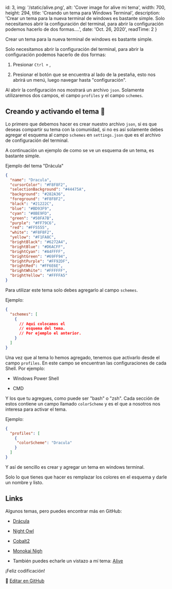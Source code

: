 
  id: 3,
  img: '/static/alive.png',
  alt: 'Cover image for alive mi tema',
  width: 700,
  height: 294,
  title: 'Creando un tema para Windows Terminal',
  description: 'Crear un tema para la nueva terminal de windows es bastante simple. Solo necesitamos abrir la configuración del terminal, para abrir la configuración podemos hacerlo de dos formas....',
  date: 'Oct. 26, 2020',
  readTime: 2
}


Crear un tema para la nueva terminal de windows es bastante simple.

Solo necesitamos abrir la configuración del terminal, para abrir la configuración podemos hacerlo de dos formas:

1. Presionar `Ctrl +` ,

2. Presionar el botón que se encuentra al lado de la pestaña, esto nos abrirá un menú, luego navegar hasta "configuración".

Al abrir la configuración nos mostrará un archivo `json`. Solamente utilizaremos dos campos, el campo `profiles` y el campo `schemes`.

## Creando y activando el tema 🎨
Lo primero que debemos hacer es crear nuestro archivo `json`, si es que deseas compartir su tema con la comunidad, si no es así solamente debes agregar el esquema al campo `schemes` en `settings.json` que es el archivo de configuración del terminal.

A continuación un ejemplo de como se ve un esquema de un tema, es bastante simple.

Ejemplo del tema "Drácula"

```json
{
  "name": "Dracula",
  "cursorColor": "#F8F8F2",
  "selectionBackground": "#44475A",
  "background": "#282A36",
  "foreground": "#F8F8F2",
  "black": "#21222C",
  "blue": "#BD93F9",
  "cyan": "#8BE9FD",
  "green": "#50FA7B",
  "purple": "#FF79C6",
  "red": "#FF5555",
  "white": "#F8F8F2",
  "yellow": "#F1FA8C",
  "brightBlack": "#6272A4",
  "brightBlue": "#D6ACFF",
  "brightCyan": "#A4FFFF",
  "brightGreen": "#69FF94",
  "brightPurple": "#FF92DF",
  "brightRed": "#FF6E6E",
  "brightWhite": "#FFFFFF",
  "brightYellow": "#FFFFA5"
}
```

Para utilizar este tema solo debes agregarlo al campo `schemes`.

Ejemplo:

```json
{
  "schemes": [
    {
      // Aquí colocamos el
      // esquema del tema.
      // Por ejemplo el anterior.
    }
  ]
}
```

Una vez que al tema lo hemos agregado, tenemos que activarlo desde el campo `profiles`.
En este campo se encuentran las configuraciones de cada Shell.
Por ejemplo:

* Windows Power Shell

* CMD

Y los que tu agregues, como puede ser "bash" o "zsh".
Cada sección de estos contiene un campo llamado `colorScheme` y es el que a nosotros nos interesa para activar el tema.

Ejemplo:

```json
{
  "profiles": [
    {
     "colorScheme": "Dracula"
    }
  ]
}
```
Y así de sencillo es crear y agregar un tema en windows terminal.

Solo lo que tienes que hacer es remplazar los colores en el esquema y darle un nombre y listo.

## Links
Algunos temas, pero puedes encontrar más en GitHub:
* [Drácula](https://github.com/dracula/windows-terminal/)

* [Night Owl](https://github.com/edurojasr/Windows-Terminal-Theme-Night-Owl)

* [Cobalt2](https://github.com/Reidond/cobalt2-windows-terminal)

* [Monokai Nigh](https://github.com/NickSeagull/windows-terminal-monokai-night)

* También puedes echarle un vistazo a mí tema: [Alive](https://github.com/Franqsanz/alive)

¡Feliz codificación!

📝 [Editar en GitHub](https://github.com/Franqsanz/GDevTown/blob/main/pages/blog/creando-un-tema-para-windows-terminal/index.mdx)